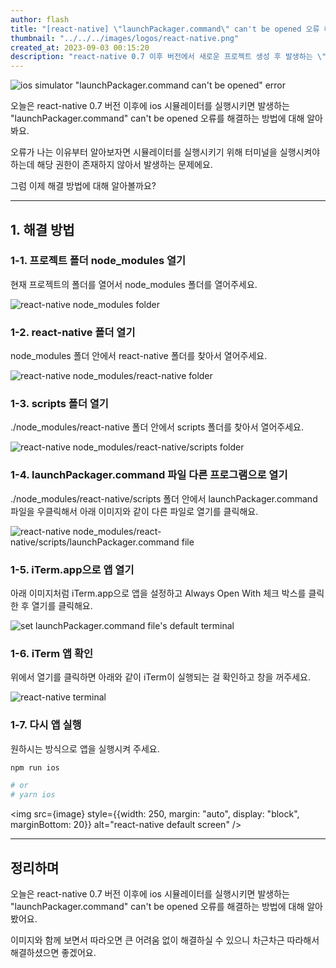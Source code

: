 ```yaml
---
author: flash
title: "[react-native] \"launchPackager.command\" can't be opened 오류 해결"
thumbnail: "../../../images/logos/react-native.png"
created_at: 2023-09-03 00:15:20
description: "react-native 0.7 이후 버전에서 새로운 프로젝트 생성 후 발생하는 \"launchPackager.command\" can't be opened ios simulator 실행 오류를 해결해보자."
---
```



![ios simulator \"launchPackager.command can't be opened\" error](../../../images/2023/09/launch-packager-0.webp)

오늘은 react-native 0.7 버전 이후에 ios 시뮬레이터를 실행시키면 발생하는 \"launchPackager.command\" can't be opened 오류를 해결하는 방법에 대해 알아봐요.

오류가 나는 이유부터 알아보자면 시뮬레이터를 실행시키기 위해 터미널을 실행시켜야 하는데 해당 권한이 존재하지 않아서 발생하는 문제에요.

그럼 이제 해결 방법에 대해 알아볼까요?

---

## 1. 해결 방법 

### 1-1. 프로젝트 폴더 node_modules 열기

현재 프로젝트의 폴더를 열어서 node_modules 폴더를 열어주세요.

![react-native node_modules folder](../../../images/2023/09/launch-packager-1.webp)

### 1-2. react-native 폴더 열기

node_modules 폴더 안에서 react-native 폴더를 찾아서 열어주세요.

![react-native node_modules/react-native folder](../../../images/2023/09/launch-packager-2.webp)

### 1-3. scripts 폴더 열기

./node_modules/react-native 폴더 안에서 scripts 폴더를 찾아서 열어주세요.

![react-native node_modules/react-native/scripts folder](../../../images/2023/09/launch-packager-3.webp)

### 1-4. launchPackager.command 파일 다른 프로그램으로 열기

./node_modules/react-native/scripts 폴더 안에서 launchPackager.command 파일을 우클릭해서 아래 이미지와 같이 다른 파일로 열기를 클릭해요.

![react-native node_modules/react-native/scripts/launchPackager.command file](../../../images/2023/09/launch-packager-4.webp)

### 1-5. iTerm.app으로 앱 열기

아래 이미지처럼 iTerm.app으로 앱을 설정하고 Always Open With 체크 박스를 클릭한 후 열기를 클릭해요.

![set launchPackager.command file's default terminal](../../../images/2023/09/launch-packager-5.webp)

### 1-6. iTerm 앱 확인

위에서 열기를 클릭하면 아래와 같이 iTerm이 실행되는 걸 확인하고 창을 꺼주세요.

![react-native terminal](../../../images/2023/09/launch-packager-6.webp)

### 1-7. 다시 앱 실행

원하시는 방식으로 앱을 실행시켜 주세요. 

```bash
npm run ios

# or 
# yarn ios
```

<img src={image} style={{width: 250, margin: "auto", display: "block", marginBottom: 20}} alt="react-native default screen" />

---

## 정리하며

오늘은 react-native 0.7 버전 이후에 ios 시뮬레이터를 실행시키면 발생하는 \"launchPackager.command\" can't be opened 오류를 해결하는 방법에 대해 알아봤어요.

이미지와 함께 보면서 따라오면 큰 어려움 없이 해결하실 수 있으니 차근차근 따라해서 해결하셨으면 좋겠어요.